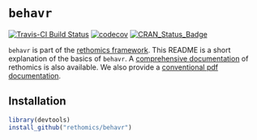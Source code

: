 # `behavr` 
[![Travis-CI Build Status](https://travis-ci.org/rethomics/behavr.svg?branch=master)](https://travis-ci.org/rethomics/behavr)
[![codecov](https://codecov.io/gh/rethomics/behavr/branch/master/graph/badge.svg)](https://codecov.io/gh/rethomics/behavr)
[![CRAN_Status_Badge](http://www.r-pkg.org/badges/version/behavr)](https://cran.r-project.org/package=behavr)


<!-- [![AppVeyor Build Status](https://ci.appveyor.com/api/projects/status/github/tidyverse/hms?branch=master&svg=true)](https://ci.appveyor.com/project/tidyverse/hms)  -->

<!-- [![Coverage Status](https://img.shields.io/codecov/c/github/tidyverse/hms/master.svg)](https://codecov.io/github/tidyverse/hms?branch=master) [![CRAN_Status_Badge](http://www.r-pkg.org/badges/version/hms)](https://cran.r-project.org/package=hms) -->

`behavr` is part of the [rethomics framework](https://rethomics.github.io/).
This README is a short explanation of the basics of `behavr`.
A [comprehensive documentation](https://rethomics.github.io/behavr.html) of rethomics is also available.
We also provide a [conventional pdf documentation](behavr.pdf).


## Installation

```r
library(devtools)
install_github("rethomics/behavr")
```
